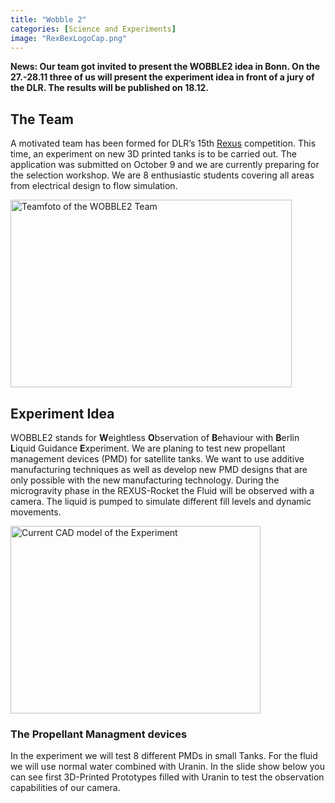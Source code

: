 ---
title: "Wobble 2"
categories: [Science and Experiments]
image: "RexBexLogoCap.png"
---

**News: Our team got invited to present the WOBBLE2 idea in Bonn. On the 27.-28.11 three of us will present the experiment idea in front of a jury of the DLR. The results will be published on 18.12.**

## The Team
A motivated team has been formed for DLR's 15th [Rexus](https://www.esa.int/Education/Rexus_Bexus/About_REXUS_BEXUS) competition. 
This time, an experiment on new 3D printed tanks is to be carried out. 
The application was submitted on October 9 and we are currently preparing for the selection workshop. 
We are 8 enthusiastic students covering all areas from electrical design to flow simulation. 

<img src="Teamphoto_MCC.JPG" alt="Teamfoto of the WOBBLE2 Team" width="450" height="300">


## Experiment Idea
WOBBLE2 stands for **W**eightless **O**bservation of **B**ehaviour with **B**erlin **L**iquid Guidance **E**xperiment. 
We are planing to test new propellant management devices (PMD) for satellite tanks. We want to use additive manufacturing techniques as well as develop new PMD designs that are only possible with the new manufacturing technology. 
During the microgravity phase in the REXUS-Rocket the Fluid will be observed with a camera. The liquid is pumped to simulate different fill levels and dynamic movements. 

<img src="Rexus_CAD.png" alt="Current CAD model of the Experiment" width="400" height="300">

### The Propellant Managment devices
In the experiment we will test 8 different PMDs in small Tanks. For the fluid we will use normal water combined with Uranin. 
In the slide show below you can see first 3D-Printed Prototypes filled with Uranin to test the observation capabilities of our camera.
<div id="slideshow_2">
  <button id="prevButton"><</button>
  <button id="nextButton">></button>
  <!-- put all images here that should be available in the slideshow_2 -->
  <img class="slideshow_2-img" src="RexBexLogoCap.png" >
  <img class="slideshow_2-img" src="Mixing.jpg" >
  <img class="slideshow_2-img" src="REXUS_Tank_white.jpg" >
  <img class="slideshow_2-img" src="Mystery_Goo.jpg" >
  <img class="slideshow_2-img" src="REXUS_Tank_UV.jpg" >
  <style>
    #slideshow_2 {
      position: relative;
      width: 50%;
      overflow: hidden;
    }
    #prevButton, #nextButton {
      position: absolute;
      top: 0;
      background: #0003;
      color: #fffa;
      border: none;
      font-size: 50px;
      height: 100%;
    }
    #prevButton {left: 0;}
    #nextButton {right: 0;}
    #prevButton:hover, #nextButton:hover {background: #0007;}
    .slideshow_2-img {
      width:100%;
      display: none;
    }
  </style>
  <script>
    const images = document.getElementsByClassName('slideshow_2-img');
    let index = 0;
    function switch_image(x) {
      return () => {
        images[index].style.display = 'none';
        index = (index + x + images.length) % images.length;
        images[index].style.display = 'block';
      }
    }
    document.getElementById('prevButton').addEventListener('click', switch_image(-1));
    document.getElementById('nextButton').addEventListener('click', switch_image(1));
    switch_image(0)();
  </script>
</div>
<br/>